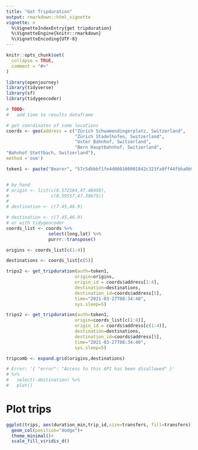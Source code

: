 ```yaml
---
title: "Get Tripduration"
output: rmarkdown::html_vignette
vignette: >
  %\VignetteIndexEntry{get tripduration}
  %\VignetteEngine{knitr::rmarkdown}
  %\VignetteEncoding{UTF-8}
---
```

```r
knitr::opts_chunk$set(
  collapse = TRUE,
  comment = "#>"
)
```

```r
library(openjourney)
library(tidyverse)
library(sf)
library(tidygeocoder)

# TODO<
#   add time to results dataframe
```

```r
# get coordinates of some locations
coords <- geo(address = c("Zürich Schwamendingerplatz, Switzerland",
                          "Zürich Stadelhofen, Switzerland",
                          "Uster Bahnhof, Switzerland",
                          "Bern Hauptbahnhof, Switzerland",
"Bahnhof Stettbach, Switzerland"),
method ='osm')

token1 <- paste("Bearer", "57c5dbbbf1fe4d000100001842c323fa9ff44fbba0b9b925f0c052d1", sep = " ")
```

```r
                              
```

```r
# by hand
# origin <- list(c(8.572164,47.40459),
#                c(8.59557,47.39675))
#
# destination <- c(7.45,46.9)

# destination <- c(7.45,46.9)
# or with tidygeocoder
coords_list <- coords %>% 
                select(long,lat) %>% 
                purrr::transpose()

origins <- coords_list[c(1:4)]

destinations <- coords_list[c(5)]

trips2 <- get_tripduration(auth=token1,
                          origin=origins,
                          origin_id = coords$address[1:4],
                          destination=destinations,
                          destination_id=coords$address[5],
                          time="2021-03-27T08:34:40",
                          sys.sleep=5)

trips2 <- get_tripduration(auth=token1,
                          origin=coords_list[c(1:4)],
                          origin_id = coords$address[c(1:4)],
                          destination=destinations,
                          destination_id=coords$address[5],
                          time="2021-03-27T08:34:40",
                          sys.sleep=5)

tripcomb <- expand.grid(origins,destinations)

# Error: '{ "error": "Access to this API has been disallowed" }'
# %>% 
#   select(-destination) %>% 
#   plot()
```
# Plot trips
```r
ggplot(trips, aes(duration_min,trip_id,size=transfers, fill=transfers))+
  geom_col(position="dodge")+
  theme_minimal()+
  scale_fill_viridis_d()
```

